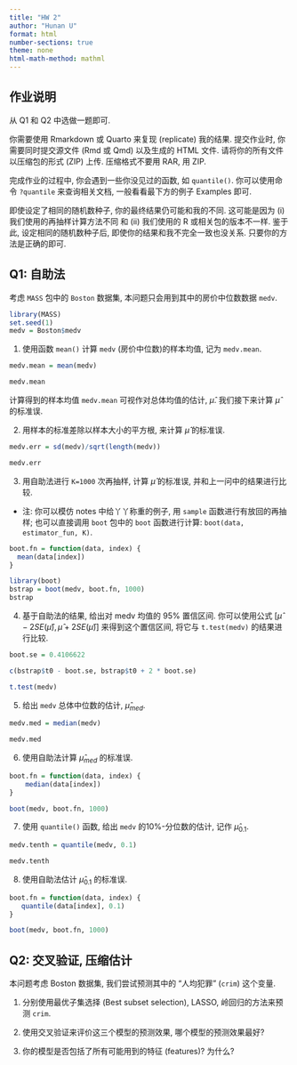 ```yaml
---
title: "HW 2"
author: "Hunan U"
format: html
number-sections: true
theme: none
html-math-method: mathml
---
```


## 作业说明

从 Q1 和 Q2 中选做一题即可.

你需要使用 Rmarkdown 或 Quarto 来复现 (replicate) 我的结果. 提交作业时, 你需要同时提交源文件 (Rmd 或 Qmd) 以及生成的 HTML 文件. 请将你的所有文件以压缩包的形式 (ZIP) 上传. 压缩格式不要用 RAR, 用 ZIP.

完成作业的过程中,
你会遇到一些你没见过的函数, 如 `quantile()`. 
你可以使用命令 `?quantile` 来查询相关文档, 一般看看最下方的例子 Examples 即可.

即使设定了相同的随机数种子, 你的最终结果仍可能和我的不同.
这可能是因为 (i) 我们使用的再抽样计算方法不同 和 (ii) 我们使用的 R 或相关包的版本不一样.
鉴于此, 设定相同的随机数种子后,
即使你的结果和我不完全一致也没关系. 只要你的方法是正确的即可.

## Q1: 自助法

考虑 `MASS` 包中的 `Boston` 数据集, 本问题只会用到其中的房价中位数数据 `medv`.

```r
library(MASS)
set.seed(1)
medv = Boston$medv
```


1. 使用函数 `mean()` 计算 `medv` (房价中位数)的样本均值, 记为 `medv.mean`.

```r
medv.mean = mean(medv)
```

```r
medv.mean
```

计算得到的样本均值 `medv.mean` 可视作对总体均值的估计, $\hat{\mu}$. 我们接下来计算 $\hat{\mu}$ 的标准误.

2. 用样本的标准差除以样本大小的平方根, 来计算 $\hat{\mu}$ 的标准误. 

```r
medv.err = sd(medv)/sqrt(length(medv))
```

```r
medv.err
```

3. 用自助法进行 `K=1000` 次再抽样, 计算 $\hat{\mu}$ 的标准误, 并和上一问中的结果进行比较.

- 注: 你可以模仿 notes 中给丫丫称重的例子, 用 `sample` 函数进行有放回的再抽样; 也可以直接调用 `boot` 包中的 `boot` 函数进行计算: `boot(data, estimator_fun, K)`. 

```r
boot.fn = function(data, index) {
  mean(data[index])
} 
```

```r
library(boot)
bstrap = boot(medv, boot.fn, 1000)
bstrap
```

4. 基于自助法的结果, 给出对 medv 均值的 95% 置信区间.
你可以使用公式 $[\hat{\mu} - 2 SE(\hat{\mu}) , \hat{\mu} + 2 SE(\hat{\mu})]$ 来得到这个置信区间, 将它与 `t.test(medv)` 的结果进行比较.


```r
boot.se = 0.4106622
```


```r
c(bstrap$t0 - boot.se, bstrap$t0 + 2 * boot.se)
```

```r
t.test(medv)
```


5. 给出 `medv` 总体中位数的估计, $\hat{\mu}_{med}$.

```r
medv.med = median(medv)
```

```r
medv.med
```

6. 使用自助法计算 $\hat{\mu}_{med}$ 的标准误.

```r
boot.fn = function(data, index) {
    median(data[index])
}
```

```r
boot(medv, boot.fn, 1000)
```


7. 使用 `quantile()` 函数,
给出 `medv` 的10%-分位数的估计, 记作 $\hat{\mu}_{0.1}$. 

```r
medv.tenth = quantile(medv, 0.1)
```

```r
medv.tenth
```


8. 使用自助法估计 $\hat{\mu}_{0.1}$ 的标准误.

```r
boot.fn = function(data, index) {
   quantile(data[index], 0.1)
}
```

```r
boot(medv, boot.fn, 1000)
```

## Q2: 交叉验证, 压缩估计

本问题考虑 Boston 数据集, 我们尝试预测其中的 "人均犯罪" (`crim`) 这个变量.

1. 分别使用最优子集选择 (Best subset selection), LASSO,
岭回归的方法来预测 `crim`.

2. 使用交叉验证来评价这三个模型的预测效果,
哪个模型的预测效果最好?

3. 你的模型是否包括了所有可能用到的特征 (features)? 为什么?